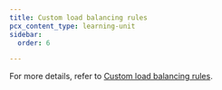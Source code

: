```yaml
---
title: Custom load balancing rules
pcx_content_type: learning-unit
sidebar:
  order: 6

---
```



<Render file="custom-rules-definition" product="load-balancing" />

For more details, refer to [Custom load balancing rules](/load-balancing/additional-options/load-balancing-rules/).
